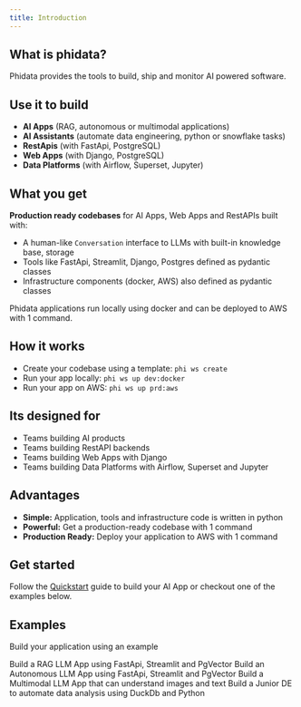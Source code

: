 ```yaml
---
title: Introduction
---
```


## What is phidata?

Phidata provides the tools to build, ship and monitor AI powered software.

## Use it to build

- **AI Apps** (RAG, autonomous or multimodal applications)
- **AI Assistants** (automate data engineering, python or snowflake tasks)
- **RestApis** (with FastApi, PostgreSQL)
- **Web Apps** (with Django, PostgreSQL)
- **Data Platforms** (with Airflow, Superset, Jupyter)

## What you get

**Production ready codebases** for AI Apps, Web Apps and RestAPIs built with:

- A human-like `Conversation` interface to LLMs with built-in knowledge base, storage
- Tools like FastApi, Streamlit, Django, Postgres defined as pydantic classes
- Infrastructure components (docker, AWS) also defined as pydantic classes

Phidata applications run locally using docker and can be deployed to AWS with 1 command.

## How it works

- Create your codebase using a template: `phi ws create`
- Run your app locally: `phi ws up dev:docker`
- Run your app on AWS: `phi ws up prd:aws`

## Its designed for

- Teams building AI products
- Teams building RestAPI backends
- Teams building Web Apps with Django
- Teams building Data Platforms with Airflow, Superset and Jupyter

## Advantages

- **Simple:** Application, tools and infrastructure code is written in python
- **Powerful:** Get a production-ready codebase with 1 command
- **Production Ready:** Deploy your application to AWS with 1 command

## Get started

Follow the [Quickstart](/quickstart) guide to build your AI App or checkout one of the examples below.

## Examples

Build your application using an example

<CardGroup cols={2}>
  <Card title="RAG LLM App" icon="books" href="examples/ai/rag-llm-app">
    Build a RAG LLM App using FastApi, Streamlit and PgVector
  </Card>
  <Card title="Autonomous LLM App" icon="code" href="examples/ai/auto-llm-app">
    Build an Autonomous LLM App using FastApi, Streamlit and PgVector
  </Card>
  <Card
    title="Multimodal LLM App"
    icon="screwdriver-wrench"
    href="examples/ai/multimodal-llm-app"
  >
    Build a Multimodal LLM App that can understand images and text
  </Card>
  <Card title="Junior Data Engineer" icon="stars" href="examples/ai/junior-de">
    Build a Junior DE to automate data analysis using DuckDb and Python
  </Card>
</CardGroup>
